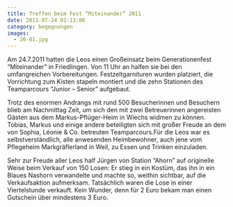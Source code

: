 ```yaml
---
title: Treffen beim Fest “Miteinander” 2011
date: 2011-07-24 01:13:00
category: begegnungen
images:
  - 26-01.jpg
---
```


Am 24.7.2011 hatten die Leos einen Großeinsatz beim Generationenfest “Miteinander” in Friedlingen. Von 11 Uhr an halfen sie bei den umfangreichen Vorbereitungen. Festzeltgarnituren wurden platziert, die Vorrichtung zum Kisten stapeln montiert und die zehn Stationen des Teamparcours “Junior – Senior” aufgebaut.

Trotz des enormen Andrangs mit rund 500 Besucherinnen und Besuchern blieb am Nachmittag Zeit, um sich den mit zwei Betreuerinnen angereisten Gästen aus dem Markus-Pflüger-Heim in Wiechs widmen zu können. Tobias, Markus und einige andere beteiligten sich mit großer Freude an dem von Sophia, Léonie & Co. betreuten Teamparcours.Für die Leos war es selbstverständlich, alle anwesenden Heimbewohner, auch jene vom Pflegeheim Markgräflerland in Weil, zu Essen und Trinken einzuladen.

Sehr zur Freude aller Leos half Jürgen von Station “Ahorn” auf originelle Weise beim Verkauf von 150 Losen: Er stieg in ein Kostüm, das ihn in ein Blaues Nashorn verwandelte und machte so, weithin sichtbar, auf die Verkaufsaktion aufmerksam. Tatsächlich waren die Lose in einer Viertelstunde verkauft. Kein Wunder, denn für 2 Euro bekam man einen Gutschein über mindestens 3 Euro.
